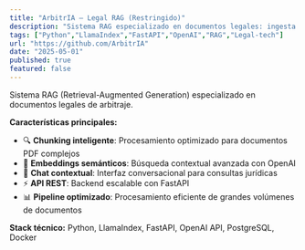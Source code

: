 ```yaml
---
title: "ArbitrIA — Legal RAG (Restringido)"
description: "Sistema RAG especializado en documentos legales: ingesta inteligente, embeddings semánticos y chat contextual para consultas jurídicas precisas."
tags: ["Python","LlamaIndex","FastAPI","OpenAI","RAG","Legal-tech"]
url: "https://github.com/ArbitrIA"
date: "2025-05-01"
published: true
featured: false
---
```


Sistema RAG (Retrieval-Augmented Generation) especializado en documentos legales de arbitraje. 

**Características principales:**
- 🔍 **Chunking inteligente**: Procesamiento optimizado para documentos PDF complejos
- 🧠 **Embeddings semánticos**: Búsqueda contextual avanzada con OpenAI
- 💬 **Chat contextual**: Interfaz conversacional para consultas jurídicas
- ⚡ **API REST**: Backend escalable con FastAPI
- 📊 **Pipeline optimizado**: Procesamiento eficiente de grandes volúmenes de documentos

**Stack técnico:** Python, LlamaIndex, FastAPI, OpenAI API, PostgreSQL, Docker
